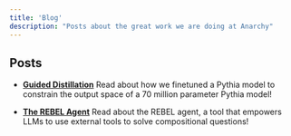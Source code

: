 ```yaml
---
title: 'Blog'
description: "Posts about the great work we are doing at Anarchy"
---
```


## Posts

- **[Guided Distillation](https://anarchy.ai/blog/guided_distillation)** Read about how we finetuned a Pythia model to constrain the output space of a 70 million parameter Pythia model!

- **[The REBEL Agent](https://anarchy.ai/blog/rebel)** Read about the REBEL agent, a tool that empowers LLMs to use external tools to solve compositional questions!

